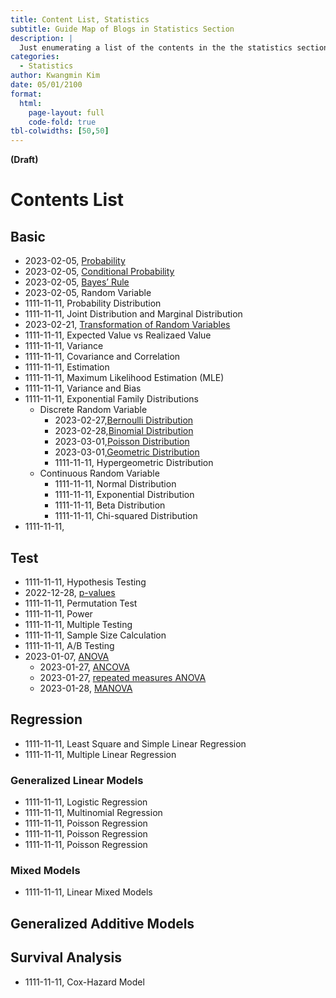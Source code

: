 ```yaml
---
title: Content List, Statistics 
subtitle: Guide Map of Blogs in Statistics Section
description: |
  Just enumerating a list of the contents in the the statistics section 
categories:
  - Statistics
author: Kwangmin Kim
date: 05/01/2100
format: 
  html:
    page-layout: full
    code-fold: true
tbl-colwidths: [50,50]
---
```


**(Draft)**

# Contents List

## Basic

* 2023-02-05, [Probability](../2023-02-05_probability/index.qmd)
* 2023-02-05, [Conditional Probability](../2023-02-05_conditional_probability/index.qmd)
* 2023-02-05, [Bayes' Rule](../2023-02-05_bayes_rule/index.qmd)
* 2023-02-05, Random Variable
* 1111-11-11, Probability Distribution
* 1111-11-11, Joint Distribution and Marginal Distribution
* 2023-02-21, [Transformation of Random Variables](../2023-02-21_transformation/index.qmd)
* 1111-11-11, Expected Value vs Realizaed Value
* 1111-11-11, Variance
* 1111-11-11, Covariance and Correlation
* 1111-11-11, Estimation
* 1111-11-11, Maximum Likelihood Estimation (MLE)
* 1111-11-11, Variance and Bias
* 1111-11-11, Exponential Family Distributions
  * Discrete Random Variable
    * 2023-02-27,[Bernoulli Distribution](../2023-02-27_exponential_family/discrete_bernoulli.qmd)
    * 2023-02-28,[Binomial Distribution](../2023-02-27_exponential_family/discrete_binomial.qmd)
    * 2023-03-01,[Poisson Distribution](../2023-02-27_exponential_family/discrete_poisson.qmd)
    * 2023-03-01,[Geometric Distribution](../2023-02-27_exponential_family/discrete_geometric.qmd)
    * 1111-11-11, Hypergeometric Distribution
  * Continuous Random Variable
    * 1111-11-11, Normal Distribution
    * 1111-11-11, Exponential Distribution
    * 1111-11-11, Beta Distribution
    * 1111-11-11, Chi-squared Distribution
* 1111-11-11, 

## Test

* 1111-11-11, Hypothesis Testing
* 2022-12-28, [p-values](../2022-12-08-P-value/index.qmd)
* 1111-11-11, Permutation Test
* 1111-11-11, Power
* 1111-11-11, Multiple Testing
* 1111-11-11, Sample Size Calculation
* 1111-11-11, A/B Testing
* 2023-01-07, [ANOVA](../2023-01-07-anova/index.qmd)
  * 2023-01-27, [ANCOVA](../2023-01-27_ANCOVA/)
  * 2023-01-27, [repeated measures ANOVA](../2023-01-27_rmANOVA/)
  * 2023-01-28, [MANOVA](../2023-01-28_MANOVA/)

## Regression

* 1111-11-11, Least Square and Simple Linear Regression
* 1111-11-11, Multiple Linear Regression

### Generalized Linear Models
* 1111-11-11, Logistic Regression
* 1111-11-11, Multinomial Regression
* 1111-11-11, Poisson Regression
* 1111-11-11, Poisson Regression
* 1111-11-11, Poisson Regression

### Mixed Models

 * 1111-11-11, Linear Mixed Models

## Generalized Additive Models

## Survival Analysis

* 1111-11-11,  Cox-Hazard Model